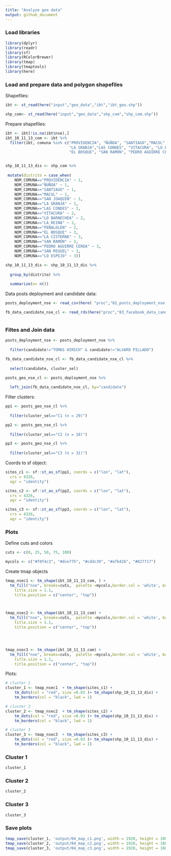 ```yaml
---
title: "Analyze geo data"
output: github_document
---
```

### Load libraries

```r
library(dplyr)
library(readr)
library(sf)
library(RColorBrewer)
library(tmap)
library(tmaptools)
library(here)

```


### Load and prepare data and polygon shapefiles 

Shapefiles:

```r

ibt <- st_read(here("input","geo_data","ibt","ibt_geo.shp"))

shp_com<- st_read(here("input","geo_data","shp_com","shp_com.shp"))


```


Prepare shapefiles:

```r

ibt <- ibt[!is.na(ibt$nse),]
ibt_10_11_13_com <- ibt %>%
  filter(ibt, comuna %in% c("PROVIDENCIA", "ÑUÑOA", "SANTIAGO","MACUL","SAN JOAQUÍN",
                            "LA GRANJA","LAS CONDES", "VITACURA", "LO BARNECHEA","LA REINA","PEÑALOLÉN",
                            "EL BOSQUE", "SAN RAMÓN", "PEDRO AGUIRRE CERDA","SAN MIGUEL","LO ESPEJO", "LA CISTERNA"))


shp_10_11_13_dis <- shp_com %>% 
  
 mutate(distrito = case_when(
    NOM_COMUNA=="PROVIDENCIA" ~ 1,
    NOM_COMUNA=="ÑUÑOA" ~ 1,
    NOM_COMUNA=="SANTIAGO" ~ 1,
    NOM_COMUNA=="MACUL" ~ 1,
    NOM_COMUNA=="SAN JOAQUÍN" ~ 1,
    NOM_COMUNA=="LA GRANJA" ~ 1,
    NOM_COMUNA=="LAS CONDES" ~ 2,
    NOM_COMUNA=="VITACURA" ~ 2,
    NOM_COMUNA=="LO BARNECHEA" ~ 2,
    NOM_COMUNA=="LA REINA" ~ 2,
    NOM_COMUNA=="PEÑALOLÉN" ~ 2,
    NOM_COMUNA=="EL BOSQUE" ~ 3,
    NOM_COMUNA=="LA CISTERNA" ~ 3,
    NOM_COMUNA=="SAN RAMÓN" ~ 3,
    NOM_COMUNA=="PEDRO AGUIRRE CERDA" ~ 3,
    NOM_COMUNA=="SAN MIGUEL" ~ 3,
    NOM_COMUNA=="LO ESPEJO" ~ 3))

shp_10_11_13_dis <- shp_10_11_13_dis %>%
  
  group_by(distrito) %>%
  
  summarize(n= n())

```

Data posts deployment and candidate data:

```r

posts_deployment_nse <- read_csv(here( "proc","02_posts_deployment_nse.csv"))

fb_data_candidate_nse_cl <- read_rds(here("proc","03_facebook_data_candidate_nse_cl.rds"))



```

### Filtes and Join data
```r
posts_deployment_nse <- posts_deployment_nse %>%
  
  filter(candidate!="TOMAS HIRSCH" & candidate!="ALVARO PILLADO")

fb_data_candidate_nse_cl <- fb_data_candidate_nse_cl %>%
  
  select(candidate, cluster_sel)

posts_geo_nse_cl <- posts_deployment_nse %>%
  
  left_join(fb_data_candidate_nse_cl, by="candidate")

```

Filter clusters:

```r
pp1 <- posts_geo_nse_cl %>%
  
  filter(cluster_sel=="C1 (n = 29)")

pp2 <- posts_geo_nse_cl %>%
  
  filter(cluster_sel=="C2 (n = 18)")

pp3 <- posts_geo_nse_cl %>%
  
  filter(cluster_sel=="C3 (n = 31)")
```


Coords to sf object:
```r
sites_c1 <- sf::st_as_sf(pp1, coords = c("lon", "lat"), 
  crs = 4326, 
  agr = "identity")

sites_c2 <- sf::st_as_sf(pp2, coords = c("lon", "lat"), 
  crs = 4326, 
  agr = "identity")

sites_c3 <- sf::st_as_sf(pp3, coords = c("lon", "lat"), 
  crs = 4326, 
  agr = "identity")

```


### Plots

Define cuts and colors

```r
cuts <- c(0, 25, 50, 75, 100)

mycols <- c("#f0f4c3", "#dce775", "#cddc39", "#afb42b", "#827717")
```


Create tmap objects

```r
tmap_nsec1 <- tm_shape(ibt_10_11_13_com, ) + 
  tm_fill("nse", breaks=cuts,  palette =mycols,border.col = 'white', border.alpha = 0.2, title = "Socioeconomic Level") + tm_legend(legend.outside=T, legend.position=c("left", "bottom")) + tm_layout(title = "Cluster 1",
    title.size = 1.1,
    title.position = c("center", "top"))



tmap_nsec2 <- tm_shape(ibt_10_11_13_com) + 
  tm_fill("nse", breaks=cuts,  palette =mycols,border.col = 'white', border.alpha = 0.2, title = "Socioeconomic Level") + tm_legend(legend.outside=T, legend.position=c("left", "bottom")) + tm_layout(title = "Cluster 2",
    title.size = 1.1,
    title.position = c("center", "top"))




tmap_nsec3 <- tm_shape(ibt_10_11_13_com) + 
  tm_fill("nse", breaks=cuts,  palette =mycols,border.col = 'white', border.alpha = 0.2, title = "Socioeconomic Level") + tm_legend(legend.outside=T, legend.position=c("left", "bottom")) + tm_layout(title = "Cluster 3",
    title.size = 1.1,
    title.position = c("center", "top"))
```




Plots: 

```r

# cluster 1
cluster_1 <- tmap_nsec1  + tm_shape(sites_c1) +
    tm_dots(col = "red", size =0.03 )+ tm_shape(shp_10_11_13_dis) +
    tm_borders(col = "black", lwd = 1)

# cluster 2
cluster_2 <- tmap_nsec2  + tm_shape(sites_c2) +
    tm_dots(col = "red", size =0.03 )+ tm_shape(shp_10_11_13_dis) +
    tm_borders(col = "black", lwd = 1)

# cluster 3
cluster_3 <- tmap_nsec3  + tm_shape(sites_c3) +
    tm_dots(col = "red", size =0.03 )+ tm_shape(shp_10_11_13_dis) +
    tm_borders(col = "black", lwd = 1)
```

### Cluster 1
```r
cluster_1
```

### Cluster 2
```r
cluster_2
```


### Cluster 3
```r
cluster_3
```


### Save plots 

```r
tmap_save(cluster_1, 'output/04_map_c1.png', width = 1920, height = 1080)
tmap_save(cluster_2, 'output/04_map_c2.png', width = 1920, height = 1080)
tmap_save(cluster_3, 'output/04_map_c3.png', width = 1920, height = 1080)

```

